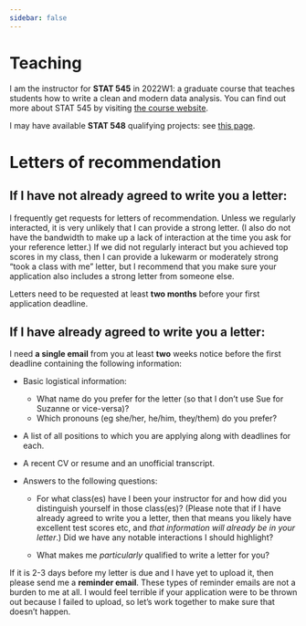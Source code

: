 ```yaml
---
sidebar: false
---
```


# Teaching

I am the instructor for **STAT 545** in 2022W1: a graduate course that teaches students how to write a clean and modern data analysis.  You can find out more about STAT 545 by visiting [the course website](https://stat545.stat.ubc.ca/). 

I may have available **STAT 548** qualifying projects: see [this page](STAT548.qmd).

# Letters of recommendation 

## If I have not already agreed to write you a letter: 

I frequently get requests for letters of recommendation. Unless we regularly interacted, it is very unlikely that I can provide a strong letter. (I also do not have the bandwidth to make up a lack of interaction at the time you ask for your reference letter.) If we did not regularly interact but you achieved top scores in my class, then I can provide a lukewarm or moderately strong "took a class with me" letter, but I recommend that you make sure your application also includes a strong letter from someone else.

Letters need to be requested at least **two months** before your first application deadline. 

## If I have already agreed to write you a letter: 

I  need **a single email** from you at least **two** weeks notice before the first deadline containing the following information: 

- Basic logistical information: 

  - What name do you prefer for the letter (so that I don't use Sue for Suzanne or vice-versa)? 
  - Which pronouns (eg she/her, he/him, they/them) do you prefer?

- A list of all positions to which you are applying along with deadlines for each. 

- A recent CV or resume and an unofficial transcript. 

- Answers to the following questions: 

  - For what class(es) have I been your instructor for and how did you distinguish yourself in those class(es)? (Please note that if I have already agreed to write you a letter, then that means you likely have excellent test scores etc, and *that information will already be in your letter*.) Did we have any notable interactions I should highlight? 

  -  What makes me *particularly* qualified to write a letter for you?

  
If it is 2-3 days before my letter is due and I have yet to upload it, then please send me a **reminder email**. These types of reminder emails are not a burden to me at all. I would feel terrible if your application were to be thrown out because I failed to upload, so let's work together to make sure that doesn't happen. 
